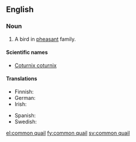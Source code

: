 ==English==
{{wikipedia}}

===Noun===
{{en-noun|sg=[[common]] [[quail]]}}

# A bird in [[pheasant]] family.

====Scientific names====
* [[Coturnix coturnix]]

====Translations====
{{trans-top}}
* Finnish: {{t+|fi|viiriäinen}}
* German: {{t+|de|Wachtel|f}}
* Irish: {{t-|ga|gearg|f|xs=Irish}}
{{trans-mid}}
* Spanish: {{t-|es|codorniz común|f}}
* Swedish: {{t+|sv|vaktel|c}}
{{trans-bottom}}

[[el:common quail]]
[[fy:common quail]]
[[sv:common quail]]